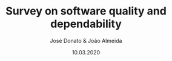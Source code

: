 ---
title: Survey on software quality and dependability 
type: article
author: José Donato & João Almeida
file: /QCS_A1.pdf
snippet: Concepts, terminology and software fault tolerance techniques
date: '10.03.2020'
---